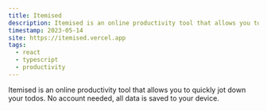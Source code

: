 ```yaml
---
title: Itemised
description: Itemised is an online productivity tool that allows you to quickly jot down your todos. No account needed, all data is saved to your device.
timestamp: 2023-05-14
site: https://itemised.vercel.app
tags:
  - react
  - typescript
  - productivity
---
```

Itemised is an online productivity tool that allows you to quickly jot down your todos. No account needed, all data is saved to your device.
